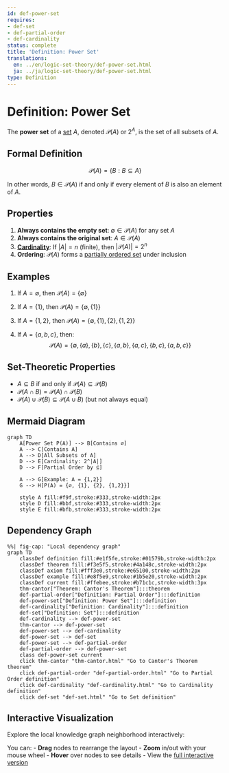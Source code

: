 ```yaml
---
id: def-power-set
requires:
- def-set
- def-partial-order
- def-cardinality
status: complete
title: 'Definition: Power Set'
translations:
  en: ../en/logic-set-theory/def-power-set.html
  ja: ../ja/logic-set-theory/def-power-set.html
type: Definition
---
```


# Definition: Power Set {#def-power-set}

The **power set** of a [set](def-set.qmd) $A$, denoted $\mathcal{P}(A)$ or $2^A$, is the set of all subsets of $A$.

## Formal Definition

$$\mathcal{P}(A) = \{B : B \subseteq A\}$$

In other words, $B \in \mathcal{P}(A)$ if and only if every element of $B$ is also an element of $A$.

## Properties

1. **Always contains the empty set**: $\emptyset \in \mathcal{P}(A)$ for any set $A$
2. **Always contains the original set**: $A \in \mathcal{P}(A)$
3. **[Cardinality](def-cardinality.qmd)**: If $|A| = n$ (finite), then $|\mathcal{P}(A)| = 2^n$
4. **Ordering**: $\mathcal{P}(A)$ forms a [partially ordered set](def-partial-order.qmd) under inclusion

## Examples

1. If $A = \emptyset$, then $\mathcal{P}(A) = \{\emptyset\}$

2. If $A = \{1\}$, then $\mathcal{P}(A) = \{\emptyset, \{1\}\}$

3. If $A = \{1, 2\}$, then $\mathcal{P}(A) = \{\emptyset, \{1\}, \{2\}, \{1, 2\}\}$

4. If $A = \{a, b, c\}$, then:
   $$\mathcal{P}(A) = \{\emptyset, \{a\}, \{b\}, \{c\}, \{a,b\}, \{a,c\}, \{b,c\}, \{a,b,c\}\}$$

## Set-Theoretic Properties

- $A \subseteq B$ if and only if $\mathcal{P}(A) \subseteq \mathcal{P}(B)$
- $\mathcal{P}(A \cap B) = \mathcal{P}(A) \cap \mathcal{P}(B)$
- $\mathcal{P}(A) \cup \mathcal{P}(B) \subseteq \mathcal{P}(A \cup B)$ (but not always equal)

## Mermaid Diagram

```mermaid
graph TD
    A[Power Set P(A)] --> B[Contains ∅]
    A --> C[Contains A]
    A --> D[All Subsets of A]
    D --> E[Cardinality: 2^|A|]
    D --> F[Partial Order by ⊆]

    A --> G[Example: A = {1,2}]
    G --> H[P(A) = {∅, {1}, {2}, {1,2}}]

    style A fill:#f9f,stroke:#333,stroke-width:2px
    style D fill:#bbf,stroke:#333,stroke-width:2px
    style E fill:#bfb,stroke:#333,stroke-width:2px
```

## Dependency Graph

```mermaid
%%| fig-cap: "Local dependency graph"
graph TD
    classDef definition fill:#e1f5fe,stroke:#01579b,stroke-width:2px
    classDef theorem fill:#f3e5f5,stroke:#4a148c,stroke-width:2px
    classDef axiom fill:#fff3e0,stroke:#e65100,stroke-width:2px
    classDef example fill:#e8f5e9,stroke:#1b5e20,stroke-width:2px
    classDef current fill:#ffebee,stroke:#b71c1c,stroke-width:3px
    thm-cantor["Theorem: Cantor's Theorem"]:::theorem
    def-partial-order["Definition: Partial Order"]:::definition
    def-power-set["Definition: Power Set"]:::definition
    def-cardinality["Definition: Cardinality"]:::definition
    def-set["Definition: Set"]:::definition
    def-cardinality --> def-power-set
    thm-cantor --> def-power-set
    def-power-set --> def-cardinality
    def-power-set --> def-set
    def-power-set --> def-partial-order
    def-partial-order --> def-power-set
    class def-power-set current
    click thm-cantor "thm-cantor.html" "Go to Cantor's Theorem theorem"
    click def-partial-order "def-partial-order.html" "Go to Partial Order definition"
    click def-cardinality "def-cardinality.html" "Go to Cardinality definition"
    click def-set "def-set.html" "Go to Set definition"
```

## Interactive Visualization

Explore the local knowledge graph neighborhood interactively:

::: {.graph-viz data-id="def-power-set" data-width="700" data-height="500"}
:::

You can:
- **Drag** nodes to rearrange the layout
- **Zoom** in/out with your mouse wheel
- **Hover** over nodes to see details
- View the [full interactive version](../../output/interactive/def-power-set.html){target="_blank"}
